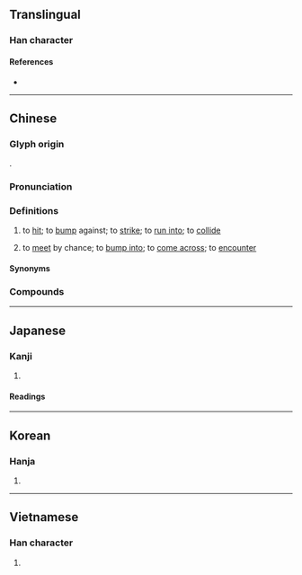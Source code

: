{{character info}}
==Translingual==

===Han character===
{{Han char|rn=64|rad=手|as=12|sn=15|four=50014|canj=QYTG|ids=⿰扌童}}

====References====
* {{Han ref|kx=0455.010|dkj=12717|dj=0804.070|hdz=31961.090|uh=649E|ud=25758|bh=BCB2|bd=48306}}

----

==Chinese==
{{zh-forms|alt=搪-Min Nan:tn̄g,衝-Min Nan:chhēng,𢬂-2nd round simp.}}

===Glyph origin===
{{Han etym}}
{{Han compound|手|童|ls=psc|c1=s|c2=p|alt1=扌}}.

===Pronunciation===
{{zh-pron
|m=zhuàng,chuáng,2nb=variant
|c=zong6,cong4
|c_note=cong4 - rare
|c-t=zong5
|h=pfs=chhong
|md=dâung
|mn=tōng/chōng/xm,qz,tw:tn̄g/zz:chhēng
|mn_note=tōng, chōng - literary; tn̄g/chhēng - vernacular
|mn-t=zuang6
|w=3zaan
|mc=y
|oc=y
|cat=v
}}

===Definitions===
{{zh-hanzi}}

# to [[hit]]; to [[bump]] against; to [[strike]]; to [[run into]]; to [[collide]]
#: {{zh-x|她 被 車 撞 了。|She was '''hit''' by a car.}}
#: {{zh-x|我 在 黑暗 中 撞 上 了 一 把 椅子。|In the dark, I '''bumped into''' a chair.}}
#: {{zh-x|瓶子{zi} 撞 到 了 牆 上。|The bottle '''smashed''' against a wall.}}
#: {{zh-x|佢 喺 公園 撞 穿 咗 個 頭。|He '''bumped''' and injured his head at the park.|C}}{{attention|yue|better translation?}}
# to [[meet]] by chance; to [[bump into]]; to [[come across]]; to [[encounter]]
#: {{zh-x|在 碰到 你 之前，我 剛剛 撞 上 他。|I just '''ran into''' him before I met you.}}

====Synonyms====
{{zh-dial|遇}}

===Compounds===
{{zh-der|一衝一撞|一頭撞死|七跌八撞|亂撞|以莛撞鐘|冒撞|反撞力|帶球撞人|打胸廝撞|招搖撞騙|挺撞|推撞|撞傷|撞凌|撞喪|撞天婚|撞天屈|撞太歲|撞客|撞屍|撞席|撞府沖州|撞府穿州|撞心拳|撞擊|撞擾|撞族|撞木鐘|撞牆|撞牆期|撞球|撞破|撞碼頭|撞禍|撞籌|撞見|撞警鐘|撞跌|撞車|撞釘子|撞針|撞鐘太歲|撞門羊|撞陣衝軍|撞頭搕腦|撞騙|擦撞|東奔西撞|東挨西撞|東碰西撞|東穿西撞|東走西撞|橫行直撞|橫衝直撞|沖撞|白撞|白日撞|瞎撞|碰撞|磕磕撞撞|磕頭撞腦|羊撞籬笆|耐撞|胸廝撞|花式撞球|莽撞|莽莽撞撞|衝州撞府|衝撞|誤打誤撞|跌跌撞撞|追撞|遊營撞屍|頂撞}}

{{zh-cat|Elementary}}

----

==Japanese==

===Kanji===
{{ja-kanji|grade=|rs=手12}}

# {{rfdef|ja|sort=手12}}

====Readings====
{{ja-readings
|goon=どう
|kanon=とう
|kanyoon=しゅ
|kun=つ-く
}}

----

==Korean==

===Hanja===
{{ko-hanja|hangeul=당|eumhun=|rv=dang|mr=tang|y=tang}}

# {{rfdef|ko|sort=手12}}

----

==Vietnamese==

===Han character===
{{vi-readings|reading=chàng, tràng|rs=手12}}

# {{rfdef|vi|sort=手12}}